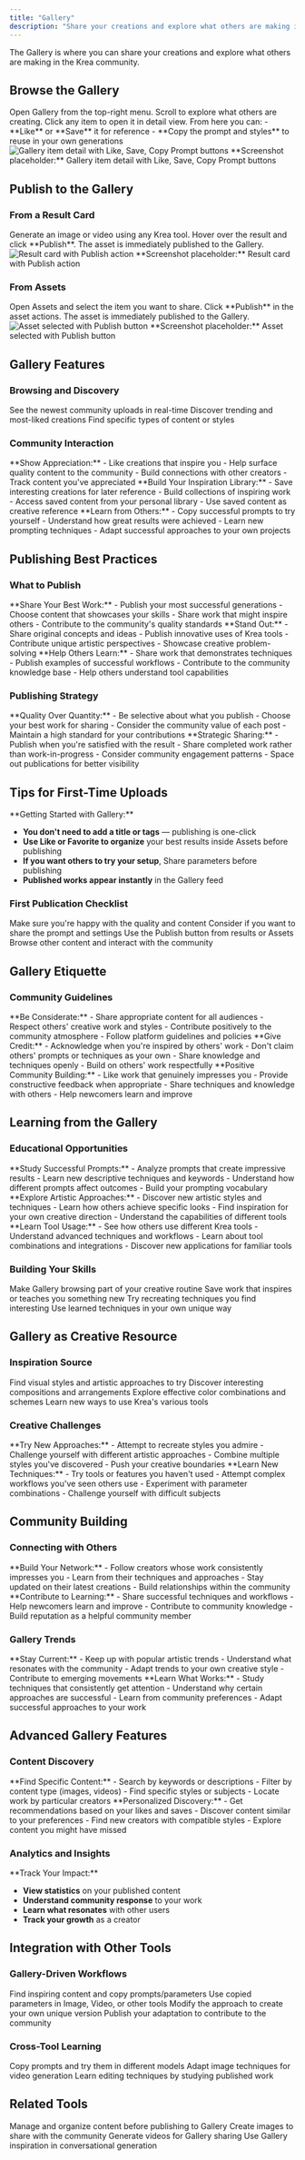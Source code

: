 ```yaml
---
title: "Gallery"
description: "Share your creations and explore what others are making in the Krea community"
---
```


The Gallery is where you can share your creations and explore what others are making in the Krea community.

## Browse the Gallery

<Steps>
  <Step title="Open Gallery">
    Open Gallery from the top-right menu.
  </Step>
  
  <Step title="Explore Content">
    Scroll to explore what others are creating.
  </Step>
  
  <Step title="View Details">
    Click any item to open it in detail view.
  </Step>
  
  <Step title="Interact">
    From here you can:
    - **Like** or **Save** it for reference
    - **Copy the prompt and styles** to reuse in your own generations
  </Step>
</Steps>

<Frame>
  <img src="/images/tools/gallery-item-detail.png" alt="Gallery item detail with Like, Save, Copy Prompt buttons" />
</Frame>

<Note>
**Screenshot placeholder:** Gallery item detail with Like, Save, Copy Prompt buttons
</Note>

## Publish to the Gallery

### From a Result Card

<Steps>
  <Step title="Generate Content">
    Generate an image or video using any Krea tool.
  </Step>
  
  <Step title="Hover and Publish">
    Hover over the result and click **Publish**.
  </Step>
  
  <Step title="Instant Sharing">
    The asset is immediately published to the Gallery.
  </Step>
</Steps>

<Frame>
  <img src="/images/tools/result-card-publish-action.png" alt="Result card with Publish action" />
</Frame>

<Note>
**Screenshot placeholder:** Result card with Publish action
</Note>

### From Assets

<Steps>
  <Step title="Open Assets">
    Open Assets and select the item you want to share.
  </Step>
  
  <Step title="Click Publish">
    Click **Publish** in the asset actions.
  </Step>
  
  <Step title="Instant Publishing">
    The asset is immediately published to the Gallery.
  </Step>
</Steps>

<Frame>
  <img src="/images/tools/asset-selected-publish-button.png" alt="Asset selected with Publish button" />
</Frame>

<Note>
**Screenshot placeholder:** Asset selected with Publish button
</Note>

## Gallery Features

### Browsing and Discovery

<CardGroup cols={3}>
  <Card title="Latest Creations" icon="clock">
    See the newest community uploads in real-time
  </Card>
  
  <Card title="Popular Content" icon="heart">
    Discover trending and most-liked creations
  </Card>
  
  <Card title="Search & Filter" icon="magnifying-glass">
    Find specific types of content or styles
  </Card>
</CardGroup>

### Community Interaction

<AccordionGroup>
  <Accordion title="Like System">
    **Show Appreciation:**
    - Like creations that inspire you
    - Help surface quality content to the community
    - Build connections with other creators
    - Track content you've appreciated
  </Accordion>
  
  <Accordion title="Save for Reference">
    **Build Your Inspiration Library:**
    - Save interesting creations for later reference
    - Build collections of inspiring work
    - Access saved content from your personal library
    - Use saved content as creative reference
  </Accordion>
  
  <Accordion title="Copy Prompts and Styles">
    **Learn from Others:**
    - Copy successful prompts to try yourself
    - Understand how great results were achieved
    - Learn new prompting techniques
    - Adapt successful approaches to your own projects
  </Accordion>
</AccordionGroup>

## Publishing Best Practices

### What to Publish

<AccordionGroup>
  <Accordion title="High-Quality Content">
    **Share Your Best Work:**
    - Publish your most successful generations
    - Choose content that showcases your skills
    - Share work that might inspire others
    - Contribute to the community's quality standards
  </Accordion>
  
  <Accordion title="Unique Creations">
    **Stand Out:**
    - Share original concepts and ideas
    - Publish innovative uses of Krea tools
    - Contribute unique artistic perspectives
    - Showcase creative problem-solving
  </Accordion>
  
  <Accordion title="Educational Value">
    **Help Others Learn:**
    - Share work that demonstrates techniques
    - Publish examples of successful workflows
    - Contribute to the community knowledge base
    - Help others understand tool capabilities
  </Accordion>
</AccordionGroup>

### Publishing Strategy

<AccordionGroup>
  <Accordion title="Curation">
    **Quality Over Quantity:**
    - Be selective about what you publish
    - Choose your best work for sharing
    - Consider the community value of each post
    - Maintain a high standard for your contributions
  </Accordion>
  
  <Accordion title="Timing">
    **Strategic Sharing:**
    - Publish when you're satisfied with the result
    - Share completed work rather than work-in-progress
    - Consider community engagement patterns
    - Space out publications for better visibility
  </Accordion>
</AccordionGroup>

## Tips for First-Time Uploads

<Info>
**Getting Started with Gallery:**

- **You don't need to add a title or tags** — publishing is one-click
- **Use Like or Favorite to organize** your best results inside Assets before publishing
- **If you want others to try your setup**, Share parameters before publishing
- **Published works appear instantly** in the Gallery feed
</Info>

### First Publication Checklist

<Steps>
  <Step title="Review Your Work">
    Make sure you're happy with the quality and content
  </Step>
  
  <Step title="Check Parameters">
    Consider if you want to share the prompt and settings
  </Step>
  
  <Step title="One-Click Publish">
    Use the Publish button from results or Assets
  </Step>
  
  <Step title="Engage with Community">
    Browse other content and interact with the community
  </Step>
</Steps>

## Gallery Etiquette

### Community Guidelines

<AccordionGroup>
  <Accordion title="Respectful Sharing">
    **Be Considerate:**
    - Share appropriate content for all audiences
    - Respect others' creative work and styles
    - Contribute positively to the community atmosphere
    - Follow platform guidelines and policies
  </Accordion>
  
  <Accordion title="Creative Attribution">
    **Give Credit:**
    - Acknowledge when you're inspired by others' work
    - Don't claim others' prompts or techniques as your own
    - Share knowledge and techniques openly
    - Build on others' work respectfully
  </Accordion>
  
  <Accordion title="Constructive Engagement">
    **Positive Community Building:**
    - Like work that genuinely impresses you
    - Provide constructive feedback when appropriate
    - Share techniques and knowledge with others
    - Help newcomers learn and improve
  </Accordion>
</AccordionGroup>

## Learning from the Gallery

### Educational Opportunities

<AccordionGroup>
  <Accordion title="Prompt Learning">
    **Study Successful Prompts:**
    - Analyze prompts that create impressive results
    - Learn new descriptive techniques and keywords
    - Understand how different prompts affect outcomes
    - Build your prompting vocabulary
  </Accordion>
  
  <Accordion title="Style Discovery">
    **Explore Artistic Approaches:**
    - Discover new artistic styles and techniques
    - Learn how others achieve specific looks
    - Find inspiration for your own creative direction
    - Understand the capabilities of different tools
  </Accordion>
  
  <Accordion title="Technical Insights">
    **Learn Tool Usage:**
    - See how others use different Krea tools
    - Understand advanced techniques and workflows
    - Learn about tool combinations and integrations
    - Discover new applications for familiar tools
  </Accordion>
</AccordionGroup>

### Building Your Skills

<Steps>
  <Step title="Browse Regularly">
    Make Gallery browsing part of your creative routine
  </Step>
  
  <Step title="Save Inspiration">
    Save work that inspires or teaches you something new
  </Step>
  
  <Step title="Copy and Experiment">
    Try recreating techniques you find interesting
  </Step>
  
  <Step title="Adapt and Innovate">
    Use learned techniques in your own unique way
  </Step>
</Steps>

## Gallery as Creative Resource

### Inspiration Source

<CardGroup cols={2}>
  <Card title="Style References" icon="palette">
    Find visual styles and artistic approaches to try
  </Card>
  
  <Card title="Composition Ideas" icon="layout">
    Discover interesting compositions and arrangements
  </Card>
  
  <Card title="Color Palettes" icon="color-palette">
    Explore effective color combinations and schemes
  </Card>
  
  <Card title="Technical Approaches" icon="tools">
    Learn new ways to use Krea's various tools
  </Card>
</CardGroup>

### Creative Challenges

<AccordionGroup>
  <Accordion title="Style Challenges">
    **Try New Approaches:**
    - Attempt to recreate styles you admire
    - Challenge yourself with different artistic approaches
    - Combine multiple styles you've discovered
    - Push your creative boundaries
  </Accordion>
  
  <Accordion title="Technical Challenges">
    **Learn New Techniques:**
    - Try tools or features you haven't used
    - Attempt complex workflows you've seen others use
    - Experiment with parameter combinations
    - Challenge yourself with difficult subjects
  </Accordion>
</AccordionGroup>

## Community Building

### Connecting with Others

<AccordionGroup>
  <Accordion title="Following Creators">
    **Build Your Network:**
    - Follow creators whose work consistently impresses you
    - Learn from their techniques and approaches
    - Stay updated on their latest creations
    - Build relationships within the community
  </Accordion>
  
  <Accordion title="Sharing Knowledge">
    **Contribute to Learning:**
    - Share successful techniques and workflows
    - Help newcomers learn and improve
    - Contribute to community knowledge
    - Build reputation as a helpful community member
  </Accordion>
</AccordionGroup>

### Gallery Trends

<AccordionGroup>
  <Accordion title="Trending Styles">
    **Stay Current:**
    - Keep up with popular artistic trends
    - Understand what resonates with the community
    - Adapt trends to your own creative style
    - Contribute to emerging movements
  </Accordion>
  
  <Accordion title="Popular Techniques">
    **Learn What Works:**
    - Study techniques that consistently get attention
    - Understand why certain approaches are successful
    - Learn from community preferences
    - Adapt successful approaches to your work
  </Accordion>
</AccordionGroup>

## Advanced Gallery Features

### Content Discovery

<AccordionGroup>
  <Accordion title="Search Functionality">
    **Find Specific Content:**
    - Search by keywords or descriptions
    - Filter by content type (images, videos)
    - Find specific styles or subjects
    - Locate work by particular creators
  </Accordion>
  
  <Accordion title="Recommendation System">
    **Personalized Discovery:**
    - Get recommendations based on your likes and saves
    - Discover content similar to your preferences
    - Find new creators with compatible styles
    - Explore content you might have missed
  </Accordion>
</AccordionGroup>

### Analytics and Insights

<Info>
**Track Your Impact:**

- **View statistics** on your published content
- **Understand community response** to your work
- **Learn what resonates** with other users
- **Track your growth** as a creator
</Info>

## Integration with Other Tools

### Gallery-Driven Workflows

<Steps>
  <Step title="Discover in Gallery">
    Find inspiring content and copy prompts/parameters
  </Step>
  
  <Step title="Recreate in Tools">
    Use copied parameters in Image, Video, or other tools
  </Step>
  
  <Step title="Adapt and Improve">
    Modify the approach to create your own unique version
  </Step>
  
  <Step title="Share Back">
    Publish your adaptation to contribute to the community
  </Step>
</Steps>

### Cross-Tool Learning

<CardGroup cols={3}>
  <Card title="From Gallery to Image Tool" icon="image">
    Copy prompts and try them in different models
  </Card>
  
  <Card title="From Gallery to Video Tool" icon="video">
    Adapt image techniques for video generation
  </Card>
  
  <Card title="From Gallery to Edit Tool" icon="edit">
    Learn editing techniques by studying published work
  </Card>
</CardGroup>

## Related Tools

<CardGroup cols={4}>
  <Card title="Assets" icon="folder" href="/tools/assets">
    Manage and organize content before publishing to Gallery
  </Card>
  
  <Card title="Image Tool" icon="image" href="/tools/image">
    Create images to share with the community
  </Card>
  
  <Card title="Video Tool" icon="video" href="/tools/video">
    Generate videos for Gallery sharing
  </Card>
  
  <Card title="Chat" icon="comments" href="/tools/chat">
    Use Gallery inspiration in conversational generation
  </Card>
</CardGroup>
